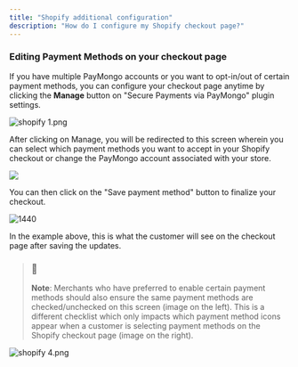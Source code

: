 ```yaml
---
title: "Shopify additional configuration"
description: "How do I configure my Shopify checkout page?"
---
```


### Editing Payment Methods on your checkout page

If you have multiple PayMongo accounts or you want to opt-in/out of certain payment methods, you can configure your checkout page anytime by clicking the **Manage** button on "Secure Payments via PayMongo" plugin settings.

![](/images/93a04e1-shopify_1.png "shopify 1.png")

After clicking on Manage, you will be redirected to this screen wherein you can select which payment methods you want to accept in your Shopify checkout or change the PayMongo account associated with your store. 

![](/images/1917f7f-Screenshot_2023-06-07_at_1.18.17_PM.png)

You can then click on the "Save payment method" button to finalize your checkout. 

![1440](/images/2b589b4-checkout-shopify.png "checkout-shopify.png")

In the example above, this is what the customer will see on the checkout page after saving the updates.

> ### 🚧
> 
> **Note**: Merchants who have preferred to enable certain payment methods should also ensure the same payment methods are checked/unchecked on this screen (image on the left). This is a different checklist which only impacts which payment method icons appear when a customer is selecting payment methods on the Shopify checkout page (image on the right).

![](/images/90f5c73-shopify_4.png "shopify 4.png")